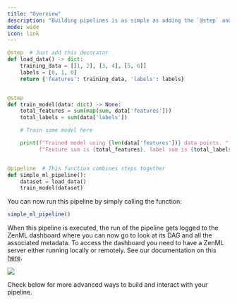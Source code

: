 ```yaml
---
title: "Overview"
description: "Building pipelines is as simple as adding the `@step` and `@pipeline` decorators to your code."
mode: wide
icon: link
---
```


```py
@step  # Just add this decorator
def load_data() -> dict:
    training_data = [[1, 2], [3, 4], [5, 6]]
    labels = [0, 1, 0]
    return {'features': training_data, 'labels': labels}


@step
def train_model(data: dict) -> None:
    total_features = sum(map(sum, data['features']))
    total_labels = sum(data['labels'])

    # Train some model here

    print(f"Trained model using {len(data['features'])} data points. "
          f"Feature sum is {total_features}, label sum is {total_labels}")


@pipeline  # This function combines steps together
def simple_ml_pipeline():
    dataset = load_data()
    train_model(dataset)
```

You can now run this pipeline by simply calling the function:

```Bash
simple_ml_pipeline()
```

When this pipeline is executed, the run of the pipeline gets logged to the ZenML dashboard where you can now go to look at its DAG and all the associated metadata. To access the dashboard you need to have a ZenML server either running locally or remotely. See our documentation on this [here](/develop/getting-started/deploying-zenml).
<Frame caption="DAG representation in the ZenML Dashboard.">
  <img src="/_assets/how-to/FSimplePipelineDag.png" />
</Frame>

Check below for more advanced ways to build and interact with your pipeline.

<CardGroup cols={2}>
 <Card title="Configure pipeline/step parameters" icon="gear" href="/develop/usage/pipelines/build-pipelines/use-pipeline-step-parameters" horizontal />

<Card title="Name and annotate step outputs" icon="tag" href="/develop/usage/pipelines/build-pipelines/step-output-typing-and-annotation" horizontal />

<Card title="Control caching behavior" icon="database" href="/develop/usage/pipelines/build-pipelines/control-caching-behavior" horizontal />

<Card title="Run pipeline from a pipeline" icon="play" href="https://github.com/zenml-io/zenml/blob/release/0.66.0/docs/book/usage/pipelines/build-pipelines/trigger-a-pipeline-from-another.md" horizontal />

<Card title="Control execution order of steps" icon="list-ol" href="/develop/usage/pipelines/build-pipelines/control-execution-order-of-steps" horizontal />

<Card title="Customize step invocation IDs" icon="fingerprint" href="/develop/usage/pipelines/build-pipelines/using-a-custom-step-invocation-id" horizontal />

<Card title="Name your pipeline runs" icon="signature" href="/develop/usage/pipelines/build-pipelines/name-your-pipeline-and-runs" horizontal />

 <Card title="Use failure/success hooks" icon="basketball" href="/develop/usage/pipelines/build-pipelines/use-failure-success-hooks" horizontal />

<Card title="Hyperparameter tuning" icon="sliders" href="/develop/usage/pipelines/build-pipelines/hyper-parameter-tuning" horizontal />

<Card title="Attach metadata to steps" icon="tags" href="/develop/usage/resource-data-management/track-metrics-metadata/attach-metadata-to-steps" horizontal />

<Card title="Fetch metadata within steps" icon="download" href="/develop/usage/resource-data-management/track-metrics-metadata/fetch-metadata-within-steps" horizontal />

 <Card title="Fetch metadata during pipeline composition" icon="code" href="/develop/usage/resource-data-management/track-metrics-metadata/fetch-metadata-within-pipeline" horizontal />
 <Card title="Enable or disable logs storing" icon="toggle-on" href="/develop/usage/development-monitoring/control-logging/enable-or-disable-logs-storing" horizontal />
 <Card title="Special Metadata Types" icon="star" href="/develop/usage/resource-data-management/track-metrics-metadata/logging-metadata" horizontal />
 <Card title="Access secrets in a step" icon="key" href="/develop/usage/pipelines/build-pipelines/access-secrets-in-a-step" horizontal />
 </CardGroup>
